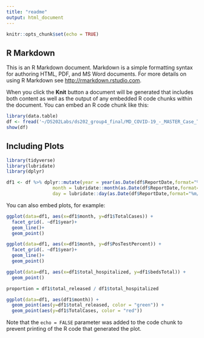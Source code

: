 ```yaml
---
title: "readme"
output: html_document
---
```


```r
knitr::opts_chunk$set(echo = TRUE)
```

## R Markdown

This is an R Markdown document. Markdown is a simple formatting syntax for authoring HTML, PDF, and MS Word documents. For more details on using R Markdown see <http://rmarkdown.rstudio.com>.

When you click the **Knit** button a document will be generated that includes both content as well as the output of any embedded R code chunks within the document. You can embed an R code chunk like this:

```r

library(data.table)
df <- fread('~/DS202Labs/ds202_group4_final/MD_COVID-19_-_MASTER_Case_Tracker.csv')
show(df)
```

## Including Plots
```r
library(tidyverse)
library(lubridate)
library(dplyr)
```

```r


df1 <- df %>% dplyr::mutate(year = year(as.Date(df$ReportDate,format="%m/%d/%Y")),
                 month = lubridate::month(as.Date(df$ReportDate,format="%m/%d/%Y")),
                 day = lubridate::day(as.Date(df$ReportDate,format="%m/%d/%Y")))
```


You can also embed plots, for example:
```r
ggplot(data=df1, aes(x=df1$month, y=df1$TotalCases)) +
  facet_grid(. ~df1$year)+
  geom_line()+
  geom_point()
```
```r
ggplot(data=df1, aes(x=df1$month, y=df$PosTestPercent)) +
  facet_grid(. ~df1$year)+
  geom_line()+
  geom_point()
```

```r
ggplot(data=df1, aes(x=df1$total_hospitalized, y=df1$bedsTotal)) +
  geom_point()
```
```r
proportion = df1$total_released / df1$total_hospitalized

ggplot(data=df1, aes(df1$month)) +
  geom_point(aes(y=df1$total_released, color = "green")) +
  geom_point(aes(y=df1$TotalCases, color = "red"))

```


Note that the `echo = FALSE` parameter was added to the code chunk to prevent printing of the R code that generated the plot.
